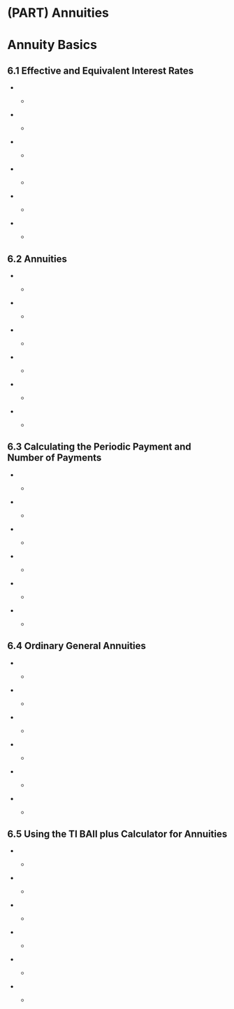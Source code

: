 # (PART) Annuities {-}

#  Annuity Basics

##  6.1  Effective and Equivalent Interest Rates {-}

*  
    *
<p>&nbsp;</p>


*  
    *
<p>&nbsp;</p>


*  
    *
<p>&nbsp;</p>


*  
    *
<p>&nbsp;</p>


*  
    *
<p>&nbsp;</p>


*  
    *
<p>&nbsp;</p>


##  6.2  Annuities {-}

*  
    *
<p>&nbsp;</p>


*  
    *
<p>&nbsp;</p>


*  
    *
<p>&nbsp;</p>


*  
    *
<p>&nbsp;</p>


*  
    *
<p>&nbsp;</p>


*  
    *
<p>&nbsp;</p>


##  6.3  Calculating the Periodic Payment and Number of Payments {-}

*  
    *
<p>&nbsp;</p>


*  
    *
<p>&nbsp;</p>


*  
    *
<p>&nbsp;</p>


*  
    *
<p>&nbsp;</p>


*  
    *
<p>&nbsp;</p>


*  
    *
<p>&nbsp;</p>

##  6.4  Ordinary General Annuities {-}

*  
    *
<p>&nbsp;</p>


*  
    *
<p>&nbsp;</p>


*  
    *
<p>&nbsp;</p>


*  
    *
<p>&nbsp;</p>


*  
    *
<p>&nbsp;</p>


*  
    *
<p>&nbsp;</p>


##  6.5  Using the TI BAII plus Calculator for Annuities {-}

*  
    *
<p>&nbsp;</p>


*  
    *
<p>&nbsp;</p>


*  
    *
<p>&nbsp;</p>


*  
    *
<p>&nbsp;</p>


*  
    *
<p>&nbsp;</p>


*  
    *
<p>&nbsp;</p>

